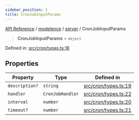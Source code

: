 ```yaml
---
sidebar_position: 1
title: CronJobInputParams
---
```


[API Reference](/api-reference/modelence/server/type-aliases/../../../index) / [modelence](/api-reference/modelence/server/type-aliases/../../index) / [server](/api-reference/modelence/server/type-aliases/../index) / CronJobInputParams

> **CronJobInputParams** = `object`

Defined in: [src/cron/types.ts:18](https://github.com/modelence/modelence/blob/7d33e85fecc66bf3ad18b30dec60511660ca302d/packages/modelence/src/cron/types.ts#L18)

## Properties

| Property | Type | Defined in |
| ------ | ------ | ------ |
| <a id="description"></a> `description?` | `string` | [src/cron/types.ts:19](https://github.com/modelence/modelence/blob/7d33e85fecc66bf3ad18b30dec60511660ca302d/packages/modelence/src/cron/types.ts#L19) |
| <a id="handler"></a> `handler` | `CronJobHandler` | [src/cron/types.ts:22](https://github.com/modelence/modelence/blob/7d33e85fecc66bf3ad18b30dec60511660ca302d/packages/modelence/src/cron/types.ts#L22) |
| <a id="interval"></a> `interval` | `number` | [src/cron/types.ts:20](https://github.com/modelence/modelence/blob/7d33e85fecc66bf3ad18b30dec60511660ca302d/packages/modelence/src/cron/types.ts#L20) |
| <a id="timeout"></a> `timeout?` | `number` | [src/cron/types.ts:21](https://github.com/modelence/modelence/blob/7d33e85fecc66bf3ad18b30dec60511660ca302d/packages/modelence/src/cron/types.ts#L21) |
